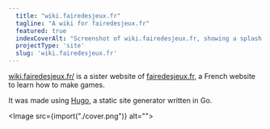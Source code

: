 ```yaml
---
  title: "wiki.fairedesjeux.fr"
  tagline: "A wiki for fairedesjeux.fr"
  featured: true
  indexCoverAlt: "Screenshot of wiki.fairedesjeux.fr, showing a splash screen of the mascots and links to various categories about game development"
  projectType: 'site'
  slug: 'wiki.fairedesjeux.fr'
---
```


[wiki.fairedesjeux.fr/](https://wiki.gamedevalliance.fr/) is a sister website of [fairedesjeux.fr](https://fairedesjeux.fr), a French website to learn how to make games.

It was made using [Hugo](https://gohugo.io/), a static site generator written in Go.

<Image src={import("./cover.png")} alt=""></Image>

